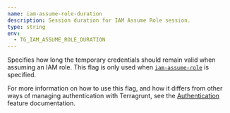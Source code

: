 ```yaml
---
name: iam-assume-role-duration
description: Session duration for IAM Assume Role session.
type: string
env:
  - TG_IAM_ASSUME_ROLE_DURATION
---
```


Specifies how long the temporary credentials should remain valid when assuming an IAM role. This flag is only used when [`iam-assume-role`](#iam-assume-role) is specified.

For more information on how to use this flag, and how it differs from other ways of managing authentication with Terragrunt, see the [Authentication](/docs/features/authentication) feature documentation.
